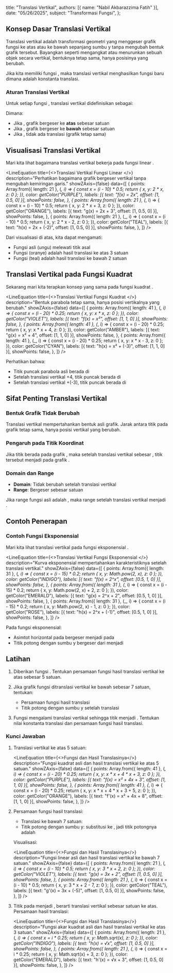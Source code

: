   title: "Translasi Vertikal",
  authors: [{ name: "Nabil Akbarazzima Fatih" }],
  date: "05/26/2025",
  subject: "Transformasi Fungsi",
};


## Konsep Dasar Translasi Vertikal

Translasi vertikal adalah transformasi geometri yang menggeser grafik fungsi ke atas atau ke bawah sepanjang sumbu y tanpa mengubah bentuk grafik tersebut. Bayangkan seperti mengangkat atau menurunkan sebuah objek secara vertikal, bentuknya tetap sama, hanya posisinya yang berubah.

Jika kita memiliki fungsi <InlineMath math="f(x)" />, maka translasi vertikal menghasilkan fungsi baru <InlineMath math="g(x) = f(x) + k" /> dimana <InlineMath math="k" /> adalah konstanta translasi.

### Aturan Translasi Vertikal

Untuk setiap fungsi <InlineMath math="f(x)" />, translasi vertikal didefinisikan sebagai:

<BlockMath math="g(x) = f(x) + k" />

Dimana:
- Jika <InlineMath math="k > 0" />, grafik bergeser ke **atas** sebesar <InlineMath math="k" /> satuan
- Jika <InlineMath math="k < 0" />, grafik bergeser ke **bawah** sebesar <InlineMath math="|k|" /> satuan
- Jika <InlineMath math="k = 0" />, tidak ada translasi (grafik tetap sama)

## Visualisasi Translasi Vertikal

Mari kita lihat bagaimana translasi vertikal bekerja pada fungsi linear <InlineMath math="f(x) = 2x" />.

<LineEquation
  title={<>Translasi Vertikal Fungsi Linear <InlineMath math="f(x) = 2x" /></>}
  description="Perhatikan bagaimana grafik bergeser vertikal tanpa mengubah kemiringan garis."
  showZAxis={false}
  data={[
    {
      points: Array.from({ length: 21 }, (_, i) => {
        const x = (i - 10) * 0.5;
        return { x, y: 2 * x, z: 0 };
      }),
      color: getColor("PURPLE"),
      labels: [{ text: "f(x) = 2x", offset: [1, 0.5, 0] }],
      showPoints: false,
    },
    {
      points: Array.from({ length: 21 }, (_, i) => {
        const x = (i - 10) * 0.5;
        return { x, y: 2 * x + 3, z: 0 };
      }),
      color: getColor("ORANGE"),
      labels: [{ text: "g(x) = 2x + 3", offset: [1, 0.5, 0] }],
      showPoints: false,
    },
    {
      points: Array.from({ length: 21 }, (_, i) => {
        const x = (i - 10) * 0.5;
        return { x, y: 2 * x - 2, z: 0 };
      }),
      color: getColor("TEAL"),
      labels: [{ text: "h(x) = 2x + (-2)", offset: [1, 0.5, 0] }],
      showPoints: false,
    },
  ]}
/>

Dari visualisasi di atas, kita dapat mengamati:
- Fungsi asli <InlineMath math="f(x) = 2x" /> (ungu) melewati titik asal
- Fungsi <InlineMath math="g(x) = 2x + 3" /> (oranye) adalah hasil translasi ke atas 3 satuan
- Fungsi <InlineMath math="h(x) = 2x + (-2)" /> (teal) adalah hasil translasi ke bawah 2 satuan

## Translasi Vertikal pada Fungsi Kuadrat

Sekarang mari kita terapkan konsep yang sama pada fungsi kuadrat <InlineMath math="f(x) = x^2" />.

<LineEquation
  title={<>Translasi Vertikal Fungsi Kuadrat <InlineMath math="f(x) = x^2" /></>}
  description="Bentuk parabola tetap sama, hanya posisi vertikalnya yang berubah."
  showZAxis={false}
  data={[
    {
      points: Array.from({ length: 41 }, (_, i) => {
        const x = (i - 20) * 0.25;
        return { x, y: x * x, z: 0 };
      }),
      color: getColor("VIOLET"),
      labels: [{ text: "f(x) = x²", offset: [1, 1, 0] }],
      showPoints: false,
    },
    {
      points: Array.from({ length: 41 }, (_, i) => {
        const x = (i - 20) * 0.25;
        return { x, y: x * x + 4, z: 0 };
      }),
      color: getColor("AMBER"),
      labels: [{ text: "g(x) = x² + 4", offset: [1, 1, 0] }],
      showPoints: false,
    },
    {
      points: Array.from({ length: 41 }, (_, i) => {
        const x = (i - 20) * 0.25;
        return { x, y: x * x - 3, z: 0 };
      }),
      color: getColor("CYAN"),
      labels: [{ text: "h(x) = x² + (-3)", offset: [1, 1, 0] }],
      showPoints: false,
    },
  ]}
/>

Perhatikan bahwa:
- Titik puncak parabola asli <InlineMath math="f(x) = x^2" /> berada di <InlineMath math="(0, 0)" />
- Setelah translasi vertikal +4, titik puncak <InlineMath math="g(x) = x^2 + 4" /> berada di <InlineMath math="(0, 4)" />
- Setelah translasi vertikal +(-3), titik puncak <InlineMath math="h(x) = x^2 + (-3)" /> berada di <InlineMath math="(0, -3)" />

## Sifat Penting Translasi Vertikal

### Bentuk Grafik Tidak Berubah

Translasi vertikal mempertahankan bentuk asli grafik. Jarak antara titik pada grafik tetap sama, hanya posisi vertikal yang berubah.

### Pengaruh pada Titik Koordinat

Jika titik <InlineMath math="(a, b)" /> berada pada grafik <InlineMath math="f(x)" />, maka setelah translasi vertikal sebesar <InlineMath math="k" />, titik tersebut menjadi <InlineMath math="(a, b + k)" /> pada grafik <InlineMath math="f(x) + k" />.

### Domain dan Range

- **Domain**: Tidak berubah setelah translasi vertikal
- **Range**: Bergeser sebesar <InlineMath math="k" /> satuan

Jika range fungsi asli adalah <InlineMath math="[c, d]" />, maka range setelah translasi vertikal <InlineMath math="k" /> menjadi <InlineMath math="[c + k, d + k]" />.

## Contoh Penerapan

### Contoh Fungsi Eksponensial

Mari kita lihat translasi vertikal pada fungsi eksponensial <InlineMath math="f(x) = 2^x" />.

<LineEquation
  title={<>Translasi Vertikal Fungsi Eksponensial <InlineMath math="f(x) = 2^x" /></>}
  description="Kurva eksponensial mempertahankan karakteristiknya setelah translasi vertikal."
  showZAxis={false}
  data={[
    {
      points: Array.from({ length: 31 }, (_, i) => {
        const x = (i - 15) * 0.2;
        return { x, y: Math.pow(2, x), z: 0 };
      }),
      color: getColor("INDIGO"),
      labels: [{ text: "f(x) = 2^x", offset: [0.5, 1, 0] }],
      showPoints: false,
    },
    {
      points: Array.from({ length: 31 }, (_, i) => {
        const x = (i - 15) * 0.2;
        return { x, y: Math.pow(2, x) + 2, z: 0 };
      }),
      color: getColor("EMERALD"),
      labels: [{ text: "g(x) = 2^x + 2", offset: [0.5, 1, 0] }],
      showPoints: false,
    },
    {
      points: Array.from({ length: 31 }, (_, i) => {
        const x = (i - 15) * 0.2;
        return { x, y: Math.pow(2, x) - 1, z: 0 };
      }),
      color: getColor("ROSE"),
      labels: [{ text: "h(x) = 2^x + (-1)", offset: [0.5, 1, 0] }],
      showPoints: false,
    },
  ]}
/>

Pada fungsi eksponensial:
- Asimtot horizontal <InlineMath math="y = 0" /> pada <InlineMath math="f(x) = 2^x" /> bergeser menjadi <InlineMath math="y = k" /> pada <InlineMath math="f(x) + k" />
- Titik potong dengan sumbu y bergeser dari <InlineMath math="(0, 1)" /> menjadi <InlineMath math="(0, 1 + k)" />

## Latihan

1. Diberikan fungsi <InlineMath math="f(x) = x^2 + 4x + 3" />. Tentukan persamaan fungsi hasil translasi vertikal ke atas sebesar 5 satuan.

2. Jika grafik fungsi <InlineMath math="g(x) = 3x + 2" /> ditranslasi vertikal ke bawah sebesar 7 satuan, tentukan:
   - Persamaan fungsi hasil translasi
   - Titik potong dengan sumbu y setelah translasi

3. Fungsi <InlineMath math="h(x) = \sqrt{x}" /> mengalami translasi vertikal sehingga titik <InlineMath math="(4, 2)" /> menjadi <InlineMath math="(4, 5)" />. Tentukan nilai konstanta translasi dan persamaan fungsi hasil translasi.

### Kunci Jawaban

1. Translasi vertikal ke atas 5 satuan: <InlineMath math="f'(x) = f(x) + 5 = x^2 + 4x + 3 + 5 = x^2 + 4x + 8" />

   <LineEquation
     title={<>Fungsi <InlineMath math="f(x) = x^2 + 4x + 3" /> dan Hasil Translasinya</>}
     description="Fungsi kuadrat asli dan hasil translasi vertikal ke atas 5 satuan."
     showZAxis={false}
     data={[
       {
         points: Array.from({ length: 41 }, (_, i) => {
           const x = (i - 20) * 0.25;
           return { x, y: x * x + 4 * x + 3, z: 0 };
         }),
         color: getColor("PURPLE"),
         labels: [{ text: "f(x) = x² + 4x + 3", offset: [1, 1, 0] }],
         showPoints: false,
       },
       {
         points: Array.from({ length: 41 }, (_, i) => {
           const x = (i - 20) * 0.25;
           return { x, y: x * x + 4 * x + 3 + 5, z: 0 };
         }),
         color: getColor("ORANGE"),
         labels: [{ text: "f'(x) = x² + 4x + 8", offset: [1, 1, 0] }],
         showPoints: false,
       },
     ]}
   />

2. Persamaan fungsi hasil translasi:
    
   - Translasi ke bawah 7 satuan: <InlineMath math="g'(x) = g(x) + (-7) = 3x + 2 + (-7) = 3x + (-5)" />
   - Titik potong dengan sumbu y: substitusi <InlineMath math="x = 0" /> ke <InlineMath math="g'(x) = 3(0) + (-5) = -5" />, jadi titik potongnya adalah <InlineMath math="(0, -5)" />

   Visualisasi:

   <LineEquation
     title={<>Fungsi <InlineMath math="g(x) = 3x + 2" /> dan Hasil Translasinya</>}
     description="Fungsi linear asli dan hasil translasi vertikal ke bawah 7 satuan."
     showZAxis={false}
     data={[
       {
         points: Array.from({ length: 21 }, (_, i) => {
           const x = (i - 10) * 0.5;
           return { x, y: 3 * x + 2, z: 0 };
         }),
         color: getColor("VIOLET"),
         labels: [{ text: "g(x) = 3x + 2", offset: [1, 0.5, 0] }],
         showPoints: false,
       },
       {
         points: Array.from({ length: 21 }, (_, i) => {
           const x = (i - 10) * 0.5;
           return { x, y: 3 * x + 2 - 7, z: 0 };
         }),
         color: getColor("TEAL"),
         labels: [{ text: "g'(x) = 3x + (-5)", offset: [1, 0.5, 0] }],
         showPoints: false,
       },
     ]}
   />

3. Titik <InlineMath math="(4, 2)" /> pada <InlineMath math="h(x) = \sqrt{x}" /> menjadi <InlineMath math="(4, 5)" />, berarti translasi vertikal sebesar <InlineMath math="k = 5 - 2 = 3" /> satuan ke atas.
   Persamaan hasil translasi: <InlineMath math="h'(x) = \sqrt{x} + 3" />

   <LineEquation
     title={<>Fungsi <InlineMath math="h(x) = \sqrt{x}" /> dan Hasil Translasinya</>}
     description="Fungsi akar kuadrat asli dan hasil translasi vertikal ke atas 3 satuan."
     showZAxis={false}
     data={[
       {
         points: Array.from({ length: 21 }, (_, i) => {
           const x = i * 0.25;
           return { x, y: Math.sqrt(x), z: 0 };
         }),
         color: getColor("INDIGO"),
         labels: [{ text: "h(x) = √x", offset: [1, 0.5, 0] }],
         showPoints: false,
       },
       {
         points: Array.from({ length: 21 }, (_, i) => {
           const x = i * 0.25;
           return { x, y: Math.sqrt(x) + 3, z: 0 };
         }),
         color: getColor("EMERALD"),
         labels: [{ text: "h'(x) = √x + 3", offset: [1, 0.5, 0] }],
         showPoints: false,
       },
     ]}
   />